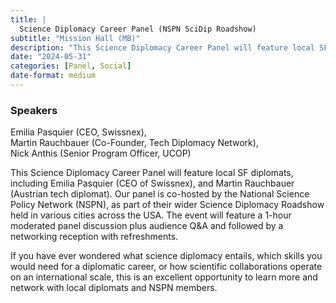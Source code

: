 ```yaml
---
title: |
  Science Diplomacy Career Panel (NSPN SciDip Roadshow)
subtitle: "Mission Hall (MB)"
description: "This Science Diplomacy Career Panel will feature local SF diplomats, including Emilia Pasquier (CEO of Swissnex), and Martin Rauchbauer (Austrian tech diplomat). "
date: "2024-05-31"
categories: [Panel, Social]
date-format: medium 
---
```


### Speakers  
Emilia Pasquier (CEO, Swissnex),  
Martin Rauchbauer (Co-Founder, Tech Diplomacy Network),  
Nick Anthis (Senior Program Officer, UCOP)

This Science Diplomacy Career Panel will feature local SF diplomats, including Emilia Pasquier (CEO of Swissnex), and Martin Rauchbauer (Austrian tech diplomat). Our panel is co-hosted by the National Science Policy Network (NSPN), as part of their wider Science Diplomacy Roadshow held in various cities across the USA. The event will feature a 1-hour moderated panel discussion plus audience Q&A and followed by a networking reception with refreshments.

If you have ever wondered what science diplomacy entails, which skills you would need for a diplomatic career, or how scientific collaborations operate on an international scale, this is an excellent opportunity to learn more and network with local diplomats and NSPN members.

